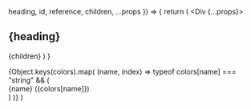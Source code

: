 
  heading,
  id,
  reference,
  children,
  ...props
}) => {
  return (
    <Div {...props}>
      <H2
        id={id}
        pt="8"
        mt="8|8|14|20"
        borderTopWidth="1px"
        scrollMarginTop="130px|40px"
        fontSize="3xl"
      >
        {heading}
      </H2>
      {children}
      <Palette colors={theme.colors} />
    </Div>
  )
}

  <Grid col="2|2|3" gap="8">
    {Object.keys(colors).map(
      (name, index) =>
        typeof colors[name] === "string" && (
          <Div key={index}>
            <Div
              h="150px"
              w="100%"
              rounded="md"
              bg={colors[name]}
              border="1px solid"
              borderColor="border"
            />
            <Flexbox
              justifyContent="space-between"
              alignItems="flex-start"
              mt="2"
              fontSize="sm"
            >
              <Span>
                {name} ({colors[name]})
              </Span>
              <CopyButton variant="icon" color="text" value={name} />
            </Flexbox>
          </Div>
        )
    )}
  </Grid>
)

